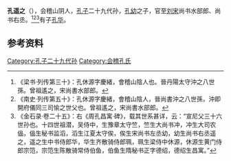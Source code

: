'''孔遥之'''（{{bd|？||？||}}），会稽山阴人，[[孔子|孔子]]二十九代孙，[[孔幼|孔幼]]之子，官至[[刘宋|刘宋]]尚书水部郎、尚书右丞。<ref>《梁书·列传第三十》：孔休源字慶緒，會稽山陰人也。晉丹陽太守沖之八世孫。曾祖遙之，宋尚書水部郎。</ref><ref>《南史·列传第五十》：孔休源字慶緒，會稽山陰人，晉尚書沖之八世孫，沖即開府儀同三司愉之世父也。曾祖遙之，宋尚書水部郎。</ref><ref>《金石录·卷二十五》：右《周孔昌寓·碑》，载其世系甚详，云：“宣尼父三十六世孙也。十四世祖潜，吴侍中，生豫章太守竺，竺生大尚书冲，冲生大司农偘，偘生秘书监滔，滔生江夏太守俟，俟生宋尚书左丞幼，幼生尚书右丞遥之，遥之生中书侍郎华，华生齐散骑侍郎珮，珮生梁侍中休源，休源生黄门侍郎宗笵，宗笵生陈散骑常侍伯鱼，伯鱼生隋秘书正字德绍，德绍生昌寓。”</ref>有子[[孔华|孔华]]。 

==参考资料==
{{reflist}}

[[Category:孔子二十九代孙|Category:孔子二十九代孙]]
[[Category:会稽孔氏|Category:会稽孔氏]]